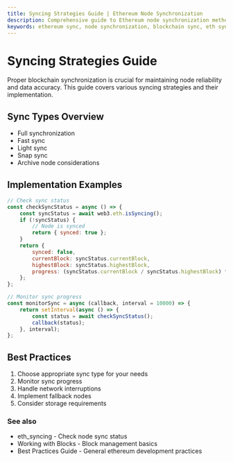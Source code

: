 ```yaml
---
title: Syncing Strategies Guide | Ethereum Node Synchronization
description: Comprehensive guide to Ethereum node synchronization methods, including full sync, fast sync, snap sync, and light clients, with implementation examples and performance considerations.
keywords: ethereum sync, node synchronization, blockchain sync, eth sync strategies, full sync ethereum, fast sync, snap sync, light client, archive node, ethereum node setup, node maintenance
---
```


# Syncing Strategies Guide

Proper blockchain synchronization is crucial for maintaining node reliability and data accuracy. This guide covers various syncing strategies and their implementation.

## Sync Types Overview

- Full synchronization
- Fast sync
- Light sync
- Snap sync
- Archive node considerations

## Implementation Examples

```javascript
// Check sync status
const checkSyncStatus = async () => {
	const syncStatus = await web3.eth.isSyncing();
	if (!syncStatus) {
		// Node is synced
		return { synced: true };
	}
	return {
		synced: false,
		currentBlock: syncStatus.currentBlock,
		highestBlock: syncStatus.highestBlock,
		progress: (syncStatus.currentBlock / syncStatus.highestBlock) * 100,
	};
};

// Monitor sync progress
const monitorSync = async (callback, interval = 10000) => {
	return setInterval(async () => {
		const status = await checkSyncStatus();
		callback(status);
	}, interval);
};
```

## Best Practices

1. Choose appropriate sync type for your needs
2. Monitor sync progress
3. Handle network interruptions
4. Implement fallback nodes
5. Consider storage requirements

### See also

- <Link to="/docs/ethereum/core-methods/eth_syncing" title="API method to check node sync status">eth_syncing</Link> - Check node sync status
- <Link to="/docs/ethereum/guides/working-with-blocks" title="Learn fundamental techniques for working with Ethereum blocks">Working with Blocks</Link> - Block management basics
- <Link to="/docs/ethereum/guides/best-practices" title="General best practices for Ethereum development">Best Practices Guide</Link> - General ethereum development practices
